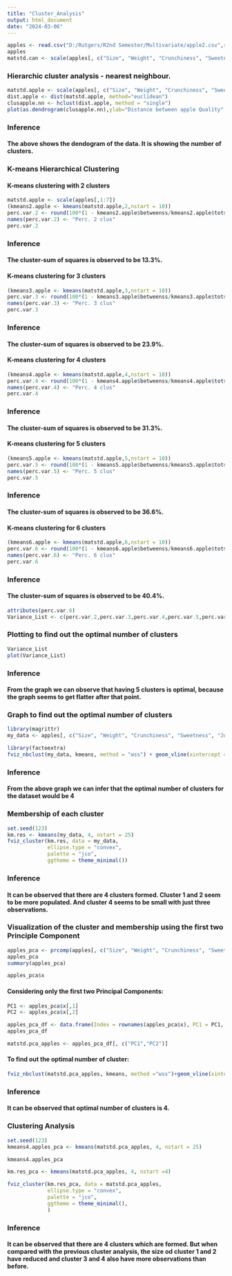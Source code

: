 ---
title: "Cluster_Analysis"
output: html_document
date: "2024-03-06"
---


```{r}
apples <- read.csv("D:/Rutgers/R2nd Semester/Multivariate/apple2.csv",row.names=1)
apples
matstd.can <- scale(apples[, c("Size", "Weight", "Crunchiness", "Sweetness", "Juiciness", "Ripeness", "Acidity")])
```

### Hierarchic cluster analysis - nearest neighbour.

```{r}
matstd.apple <- scale(apples[, c("Size", "Weight", "Crunchiness", "Sweetness", "Juiciness", "Ripeness", "Acidity")][,1:7])
dist.apple <- dist(matstd.apple, method="euclidean")
clusapple.nn <- hclust(dist.apple, method = "single")
plot(as.dendrogram(clusapple.nn),ylab="Distance between apple Quality",ylim=c(0,1.5),main="Dendrogram of quality of apples")
```

### Inference
#### The above shows the dendogram of the data. It is showing the number of clusters.


### K-means Hierarchical Clustering
#### K-means clustering with 2 clusters

```{r}
matstd.apple <- scale(apples[,1:7])
(kmeans2.apple <- kmeans(matstd.apple,2,nstart = 10))
perc.var.2 <- round(100*(1 - kmeans2.apple$betweenss/kmeans2.apple$totss),1)
names(perc.var.2) <- "Perc. 2 clus"
perc.var.2
```

### Inference
#### The cluster-sum of squares is observed to be 13.3%.

#### K-means clustering for 3 clusters

```{r}
(kmeans3.apple <- kmeans(matstd.apple,3,nstart = 10))
perc.var.3 <- round(100*(1 - kmeans3.apple$betweenss/kmeans3.apple$totss),1)
names(perc.var.3) <- "Perc. 3 clus"
perc.var.3
```

### Inference
#### The cluster-sum of squares is observed to be 23.9%.

#### K-means clustering for 4 clusters

```{r}
(kmeans4.apple <- kmeans(matstd.apple,4,nstart = 10))
perc.var.4 <- round(100*(1 - kmeans4.apple$betweenss/kmeans4.apple$totss),1)
names(perc.var.4) <- "Perc. 4 clus"
perc.var.4
```

### Inference
#### The cluster-sum of squares is observed to be 31.3%.


#### K-means clustering for 5 clusters

```{r}
(kmeans5.apple <- kmeans(matstd.apple,5,nstart = 10))
perc.var.5 <- round(100*(1 - kmeans5.apple$betweenss/kmeans5.apple$totss),1)
names(perc.var.5) <- "Perc. 5 clus"
perc.var.5
```

### Inference
#### The cluster-sum of squares is observed to be 36.6%.

#### K-means clustering for 6 clusters

```{r}
(kmeans6.apple <- kmeans(matstd.apple,6,nstart = 10))
perc.var.6 <- round(100*(1 - kmeans6.apple$betweenss/kmeans6.apple$totss),1)
names(perc.var.6) <- "Perc. 6 clus"
perc.var.6
```

### Inference
#### The cluster-sum of squares is observed to be 40.4%.

```{r}
attributes(perc.var.6)
Variance_List <- c(perc.var.2,perc.var.3,perc.var.4,perc.var.5,perc.var.6)
```

### Plotting to find out the optimal number of clusters

```{r}
Variance_List
plot(Variance_List)
```

### Inference
#### From the graph we can observe that having 5 clusters is optimal, because the graph seems to get flatter after that point.


### Graph to find out the optimal number of clusters

```{r}
library(magrittr)
my_data <- apples[, c("Size", "Weight", "Crunchiness", "Sweetness", "Juiciness", "Ripeness", "Acidity")] %>% na.omit() %>% scale()
```



```{r}
library(factoextra)
fviz_nbclust(my_data, kmeans, method = "wss") + geom_vline(xintercept =4, linetype = 2)
```

### Inference
#### From the above graph we can infer that the optimal number of clusters for the dataset would be 4

### Membership of each cluster

```{r}
set.seed(123)
km.res <- kmeans(my_data, 4, nstart = 25)
fviz_cluster(km.res, data = my_data,
             ellipse.type = "convex",
             palette = "jco",
             ggtheme = theme_minimal())
```

### Inference
#### It can be observed that there are 4 clusters formed. Cluster 1 and 2 seem to be more populated. And cluster 4 seems to be small with just three observations.

### Visualization of the cluster and membership using the first two Principle Component 

```{r}
apples_pca <- prcomp(apples[, c("Size", "Weight", "Crunchiness", "Sweetness", "Juiciness", "Ripeness", "Acidity")],scale=TRUE)
apples_pca
summary(apples_pca)
```

```{r}
apples_pca$x
```

#### Considering only the first two Principal Components:

```{r}
PC1 <- apples_pca$x[,1]
PC2 <- apples_pca$x[,2]
```

```{r}
apples_pca_df <- data.frame(Index = rownames(apples_pca$x), PC1 = PC1, PC2= PC2)
apples_pca_df
```

```{r}
matstd.pca_apples <- apples_pca_df[, c("PC1","PC2")]
```

#### To find out the optimal number of cluster:

```{r}
fviz_nbclust(matstd.pca_apples, kmeans, method ="wss")+geom_vline(xintercept = 4, linetype = 2)
```

### Inference
#### It can be observed that optimal number of clusters is 4.

### Clustering Analysis

```{r}
set.seed(123)
kmeans4.apples_pca <- kmeans(matstd.pca_apples, 4, nstart = 25)

kmeans4.apples_pca
```

```{r}
km.res_pca <- kmeans(matstd.pca_apples, 4, nstart =4)

fviz_cluster(km.res_pca, data = matstd.pca_apples,
             ellipse.type = "convex",
             palette = "jco",
             ggtheme = theme_minimal(),
             )
```

### Inference
#### It can be observed that there are 4 clusters which are formed. But when compared with the previous cluster analysis, the size od cluster 1 and 2 have reduced and cluster 3 and 4 also have more observations than before.